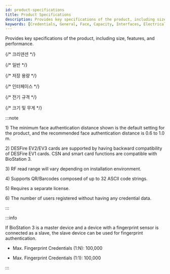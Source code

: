 ```yaml
---
id: product-specifications
title: Product Specifications
description: Provides key specifications of the product, including size, features, and performance.
keywords: [Credentials, General, Face, Capacity, Interfaces, Electrical, Dimensions]
---
```


Provides key specifications of the product, including size, features, and performance.


{/* 크리덴션 */}
<SpecSectioin data={specs.biostation3.credentials} />

{/* 일반 */}
<SpecSectioin data={specs.biostation3.general} />

{/* 저장 용량 */}
<SpecSectioin data={specs.biostation3.storage} />

{/* 인터페이스 */}
<SpecSectioin data={specs.biostation3.interface} />

{/* 전기 규격 */}
<SpecSectioin data={specs.biostation3.power} />

{/* 크기 및 무게 */}
<SpecSizeWieght data={specs.biostation3.size_wieght} />

:::note

<Anno id='anno1'>1)</Anno> The minimum face authentication distance shown is the default setting for the product, and the recommended face authentication distance is 0.6 to 1.0 m.

<Anno id='anno2'>2)</Anno> DESFire EV2/EV3 cards are supported by having backward compatibility of DESFire EV1 cards. CSN and smart card functions are compatible with BioStation 3.

<Anno id='anno3'>3)</Anno> RF read range will vary depending on installation environment.

<Anno id='anno4'>4)</Anno> Supports QR/Barcodes composed of up to 32 ASCII code strings.

<Anno id='anno5'>5)</Anno> Requires a separate license.

<Anno id='anno6'>6)</Anno> The number of users registered without having any credential data.

:::

:::info

If BioStation 3 is a master device and a device with a fingerprint sensor is connected as a slave, the slave device can be used for fingerprint authentication.

* Max. Fingerprint Credentials (1:N): 100,000

* Max. Fingerprint Credentials (1:1): 100,000

:::